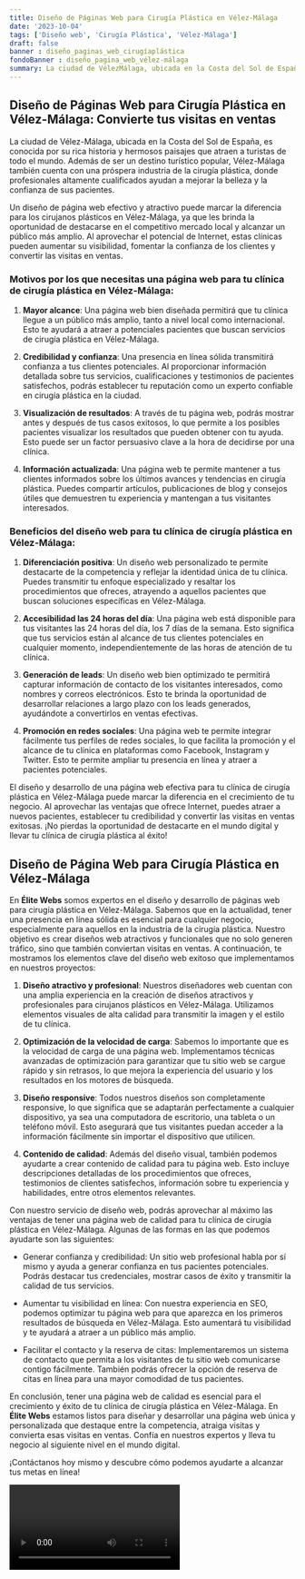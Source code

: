 ```yaml
---
title: Diseño de Páginas Web para Cirugía Plástica en Vélez-Málaga
date: '2023-10-04'
tags: ['Diseño web', 'Cirugía Plástica', 'Vélez-Málaga']
draft: false
banner : diseño_paginas_web_cirugíaplástica
fondoBanner : diseño_pagina_web_vélez-málaga
summary: La ciudad de VélezMálaga, ubicada en la Costa del Sol de España, es conocida por su rica historia y hermosos paisajes que atraen a turistas de todo el mundo. Además de ser un destino turístico popular, VélezMálaga también cuenta con una próspera industria de la cirugía plástica, donde profesionales altamente cualificados ayudan a mejorar la belleza y la confianza de sus pacientes.
---
```


## Diseño de Páginas Web para Cirugía Plástica en Vélez-Málaga: Convierte tus visitas en ventas

La ciudad de Vélez-Málaga, ubicada en la Costa del Sol de España, es conocida por su rica historia y hermosos paisajes que atraen a turistas de todo el mundo. Además de ser un destino turístico popular, Vélez-Málaga también cuenta con una próspera industria de la cirugía plástica, donde profesionales altamente cualificados ayudan a mejorar la belleza y la confianza de sus pacientes.

Un diseño de página web efectivo y atractivo puede marcar la diferencia para los cirujanos plásticos en Vélez-Málaga, ya que les brinda la oportunidad de destacarse en el competitivo mercado local y alcanzar un público más amplio. Al aprovechar el potencial de Internet, estas clínicas pueden aumentar su visibilidad, fomentar la confianza de los clientes y convertir las visitas en ventas.

### Motivos por los que necesitas una página web para tu clínica de cirugía plástica en Vélez-Málaga:

1. **Mayor alcance**: Una página web bien diseñada permitirá que tu clínica llegue a un público más amplio, tanto a nivel local como internacional. Esto te ayudará a atraer a potenciales pacientes que buscan servicios de cirugía plástica en Vélez-Málaga.

2. **Credibilidad y confianza**: Una presencia en línea sólida transmitirá confianza a tus clientes potenciales. Al proporcionar información detallada sobre tus servicios, cualificaciones y testimonios de pacientes satisfechos, podrás establecer tu reputación como un experto confiable en cirugía plástica en la ciudad.

3. **Visualización de resultados**: A través de tu página web, podrás mostrar antes y después de tus casos exitosos, lo que permite a los posibles pacientes visualizar los resultados que pueden obtener con tu ayuda. Esto puede ser un factor persuasivo clave a la hora de decidirse por una clínica.

4. **Información actualizada**: Una página web te permite mantener a tus clientes informados sobre los últimos avances y tendencias en cirugía plástica. Puedes compartir artículos, publicaciones de blog y consejos útiles que demuestren tu experiencia y mantengan a tus visitantes interesados.

### Beneficios del diseño web para tu clínica de cirugía plástica en Vélez-Málaga:

1. **Diferenciación positiva**: Un diseño web personalizado te permite destacarte de la competencia y reflejar la identidad única de tu clínica. Puedes transmitir tu enfoque especializado y resaltar los procedimientos que ofreces, atrayendo a aquellos pacientes que buscan soluciones específicas en Vélez-Málaga.

2. **Accesibilidad las 24 horas del día**: Una página web está disponible para tus visitantes las 24 horas del día, los 7 días de la semana. Esto significa que tus servicios están al alcance de tus clientes potenciales en cualquier momento, independientemente de las horas de atención de tu clínica.

3. **Generación de leads**: Un diseño web bien optimizado te permitirá capturar información de contacto de los visitantes interesados, como nombres y correos electrónicos. Esto te brinda la oportunidad de desarrollar relaciones a largo plazo con los leads generados, ayudándote a convertirlos en ventas efectivas.

4. **Promoción en redes sociales**: Una página web te permite integrar fácilmente tus perfiles de redes sociales, lo que facilita la promoción y el alcance de tu clínica en plataformas como Facebook, Instagram y Twitter. Esto te permite ampliar tu presencia en línea y atraer a pacientes potenciales.

El diseño y desarrollo de una página web efectiva para tu clínica de cirugía plástica en Vélez-Málaga puede marcar la diferencia en el crecimiento de tu negocio. Al aprovechar las ventajas que ofrece Internet, puedes atraer a nuevos pacientes, establecer tu credibilidad y convertir las visitas en ventas exitosas. ¡No pierdas la oportunidad de destacarte en el mundo digital y llevar tu clínica de cirugía plástica al éxito!

<GifSeo />

<Cta />

## Diseño de Página Web para Cirugía Plástica en Vélez-Málaga

En **Élite Webs** somos expertos en el diseño y desarrollo de páginas web para cirugía plástica en Vélez-Málaga. Sabemos que en la actualidad, tener una presencia en línea sólida es esencial para cualquier negocio, especialmente para aquellos en la industria de la cirugía plástica. Nuestro objetivo es crear diseños web atractivos y funcionales que no solo generen tráfico, sino que también conviertan visitas en ventas. A continuación, te mostramos los elementos clave del diseño web exitoso que implementamos en nuestros proyectos:

1. **Diseño atractivo y profesional**: Nuestros diseñadores web cuentan con una amplia experiencia en la creación de diseños atractivos y profesionales para cirujanos plásticos en Vélez-Málaga. Utilizamos elementos visuales de alta calidad para transmitir la imagen y el estilo de tu clínica.

2. **Optimización de la velocidad de carga**: Sabemos lo importante que es la velocidad de carga de una página web. Implementamos técnicas avanzadas de optimización para garantizar que tu sitio web se cargue rápido y sin retrasos, lo que mejora la experiencia del usuario y los resultados en los motores de búsqueda.

3. **Diseño responsive**: Todos nuestros diseños son completamente responsive, lo que significa que se adaptarán perfectamente a cualquier dispositivo, ya sea una computadora de escritorio, una tableta o un teléfono móvil. Esto asegurará que tus visitantes puedan acceder a la información fácilmente sin importar el dispositivo que utilicen.

4. **Contenido de calidad**: Además del diseño visual, también podemos ayudarte a crear contenido de calidad para tu página web. Esto incluye descripciones detalladas de los procedimientos que ofreces, testimonios de clientes satisfechos, información sobre tu experiencia y habilidades, entre otros elementos relevantes.

Con nuestro servicio de diseño web, podrás aprovechar al máximo las ventajas de tener una página web de calidad para tu clínica de cirugía plástica en Vélez-Málaga. Algunas de las formas en las que podemos ayudarte son las siguientes:

- Generar confianza y credibilidad: Un sitio web profesional habla por sí mismo y ayuda a generar confianza en tus pacientes potenciales. Podrás destacar tus credenciales, mostrar casos de éxito y transmitir la calidad de tus servicios.

- Aumentar tu visibilidad en línea: Con nuestra experiencia en SEO, podemos optimizar tu página web para que aparezca en los primeros resultados de búsqueda en Vélez-Málaga. Esto aumentará tu visibilidad y te ayudará a atraer a un público más amplio.

- Facilitar el contacto y la reserva de citas: Implementaremos un sistema de contacto que permita a los visitantes de tu sitio web comunicarse contigo fácilmente. También podrás ofrecer la opción de reserva de citas en línea para una mayor comodidad de tus pacientes.

En conclusión, tener una página web de calidad es esencial para el crecimiento y éxito de tu clínica de cirugía plástica en Vélez-Málaga. En **Élite Webs** estamos listos para diseñar y desarrollar una página web única y personalizada que destaque entre la competencia, atraiga visitas y convierta esas visitas en ventas. Confía en nuestros expertos y lleva tu negocio al siguiente nivel en el mundo digital.

¡Contáctanos hoy mismo y descubre cómo podemos ayudarte a alcanzar tus metas en línea!

<Video />

<CtaBot job='Cirugía Plástica' city='Vélez-Málaga'/>

<Gmaps query='Vélez-Málaga+españa+maps' />